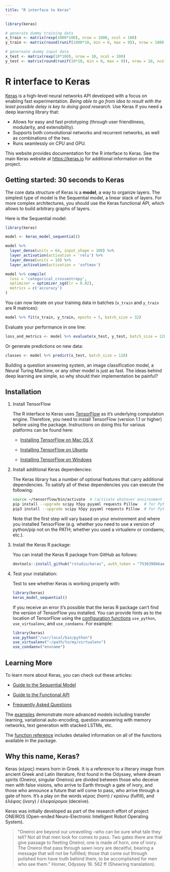 ```yaml
---
title: "R interface to Keras"
---
```


```r
library(keras)

# generate dummy training data
x_train <- matrix(rexp(1000*100), nrow = 1000, ncol = 100)
y_train <- matrix(round(runif(1000*10, min = 0, max = 9)), nrow = 1000, ncol = 10)

# genereate dummy input data
x_test <- matrix(rexp(10*100), nrow = 10, ncol = 100)
y_test <- matrix(round(runif(10*10, min = 0, max = 9)), nrow = 10, ncol = 10)
```

# R interface to Keras

[Keras](https://keras.io/) is a high-level neural networks API developed with a focus on enabling fast experimentation. *Being able to go from idea to result with the least possible delay is key to doing good research.* Use Keras if you need a deep learning library that:

- Allows for easy and fast prototyping (through user friendliness, modularity, and extensibility).
- Supports both convolutional networks and recurrent networks, as well as combinations of the two.
- Runs seamlessly on CPU and GPU.

This website provides documentation for the R interface to Keras. See the main Keras website at <https://keras.io> for additional information on the project.

## Getting started: 30 seconds to Keras

The core data structure of Keras is a **model**, a way to organize layers. The simplest type of model is the Sequential model, a linear stack of layers. For more complex architectures, you should use the Keras functional API, which allows to build arbitrary graphs of layers.

Here is the Sequential model:

```r
library(keras)

model <- keras_model_sequential() 

model %>% 
  layer_dense(units = 64, input_shape = 100) %>% 
  layer_activation(activation = 'relu') %>% 
  layer_dense(units = 10) %>% 
  layer_activation(activation = 'softmax')

model %>% compile(
  loss = 'categorical_crossentropy',
  optimizer = optimizer_sgd(lr = 0.02),
  metrics = c('accuracy')
)
```

You can now iterate on your training data in batches (`x_train` and `y_train` are R matrices):

```r
model %>% fit(x_train, y_train, epochs = 5, batch_size = 32)
```

Evaluate your performance in one line:

```r
loss_and_metrics <- model %>% evaluate(x_test, y_test, batch_size = 128)
```

Or generate predictions on new data:

```r
classes <- model %>% predict(x_test, batch_size = 128)
```

Building a question answering system, an image classification model, a Neural Turing Machine, or any other model is just as fast. The ideas behind deep learning are simple, so why should their implementation be painful?

## Installation

1. Install TensorFlow

    The R interface to Keras uses [TensorFlow](https://rstudio.github.io/tensorflow/) as it's underlying computation engine. Therefore, you need to install TensorFlow (version 1.1 or higher) before using the package. Instructions on doing this for various platforms can be found here:
    
    - [Installing TensorFlow on Mac OS X](https://www.tensorflow.org/install/install_mac)
    
    - [Installing TensorFlow on Ubuntu](https://www.tensorflow.org/install/install_linux)
    
    - [Installing TensorFlow on Windows](https://www.tensorflow.org/install/install_windows)

2. Install additional Keras dependencies:

    The Keras library has a number of optional features that carry additional dependencies. To satisfy all of these dependencies you can execute the following:

    ```bash
    source ~/tensorflow/bin/activate  # (activate whatever environment you installed TF within)
    pip install --upgrade scipy h5py pyyaml requests Pillow   # for Python 2.7
    pip3 install --upgrade scipy h5py pyyaml requests Pillow  # for Python 3.n
    ```
    
    Note that the first step will vary based on your environment and where you installed TensorFlow (e.g. whether you need to use a version of python/pip not on the PATH; whether you used a virtualenv or condaenv, etc.).

3. Install the Keras R package:

    You can install the Keras R package from GitHub as follows:

    ```r
    devtools::install_github("rstudio/keras", auth_token = "7536398b6aeebf87b8d128830d509b88a21a822c")
    ```

4. Test your installation:

    Test to see whether Keras is working properly with:
   
    ```r
    library(keras)
    keras_model_sequential()
    ```
   
    If you receive an error it's possible that the keras R package can't find the version of TensorFlow you installed. You can provide hints as to the location of TensorFlow using the [configuration functions](https://rstudio.github.io/reticulate/articles/versions.html) `use_python`, `use_virtualenv`, and `use_condaenv`. For example:
   
    ```r
    library(keras)
    use_python("/usr/local/bin/python")
    use_virtualenv("~/path/to/my/virtualenv")
    use_condaenv("envname")
    ```


## Learning More

To learn more about Keras, you can check out these articles:

- [Guide to the Sequential Model](articles/sequential_model.html)

- [Guide to the Functional API](articles/functional_api.html)

- [Frequently Asked Questions](articles/faq.html)

The [examples](articles/examples) demonstrate more advanced models including transfer learning, variational auto-encoding, question-answering with memory networks, text generation with stacked LSTMs, etc.

The [function reference](reference/index.html) includes detailed information on all of the functions available in the package.

## Why this name, Keras?

Keras (κέρας) means horn in Greek. It is a reference to a literary image from ancient Greek and Latin literature, first found in the Odyssey, where dream spirits (Oneiroi, singular Oneiros) are divided between those who deceive men with false visions, who arrive to Earth through a gate of ivory, and those who announce a future that will come to pass, who arrive through a gate of horn. It's a play on the words κέρας (horn) / κραίνω (fulfill), and ἐλέφας (ivory) / ἐλεφαίρομαι (deceive).

Keras was initially developed as part of the research effort of project ONEIROS (Open-ended Neuro-Electronic Intelligent Robot Operating System).

> "Oneiroi are beyond our unravelling --who can be sure what tale they tell? Not all that men look for comes to pass. Two gates there are that give passage to fleeting Oneiroi; one is made of horn, one of ivory. The Oneiroi that pass through sawn ivory are deceitful, bearing a message that will not be fulfilled; those that come out through polished horn have truth behind them, to be accomplished for men who see them." Homer, Odyssey 19. 562 ff (Shewring translation).
